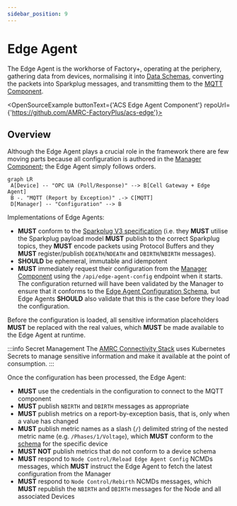 ```yaml
---
sidebar_position: 9
---
```



# Edge Agent

The Edge Agent is the workhorse of Factory+, operating at the periphery, gathering data from devices, normalising it into [Data Schemas](/docs/schemas), converting the packets into Sparkplug messages, and transmitting them to the [MQTT Component](/docs/framework-components/core-components/mqtt).

<OpenSourceExample buttonText={'ACS Edge Agent Component'} repoUrl={'https://github.com/AMRC-FactoryPlus/acs-edge'}></OpenSourceExample>

## Overview

<EdgeCluster hilite="edge-agent"/>

Although the Edge Agent plays a crucial role in the framework there are few moving parts because all configuration is authored in the [Manager Component](/docs/framework-components/core-components/manager); the Edge Agent simply follows orders.
  
 ```mermaid
graph LR
  A[Device] -- "OPC UA (Poll/Response)" --> B[Cell Gateway + Edge Agent]
  B -. "MQTT (Report by Exception)" .-> C[MQTT]
  D[Manager] -- "Configuration" --> B
```

Implementations of Edge Agents:
- **MUST** conform to the [Sparkplug V3 specification](https://sparkplug.eclipse.org/specification/version/3.0/) (i.e. they **MUST** utilise the Sparkplug payload model **MUST** publish to the correct Sparkplug topics, they **MUST** encode packets using Protocol Buffers and they **MUST** register/publish `DDEATH`/`NDEATH` and `DBIRTH`/`NBIRTH` messages).
- **SHOULD** be ephemeral, immutable and idempotent
- **MUST** immediately request their configuration from the [Manager Component](/docs/framework-components/core-components/manager) using the `/api/edge-agent-config` endpoint when it starts. The configuration returned will have been validated by the Manager to ensure that it conforms to the [Edge Agent Configuration Schema](https://github.com/AMRC-FactoryPlus/schemas/blob/main/Edge_Agent_Config.json), but Edge Agents **SHOULD** also validate that this is the case before they load the configuration.


Before the configuration is loaded, all sensitive information placeholders **MUST** be replaced with the real values, which **MUST** be made available to the Edge Agent at runtime.

:::info Secret Management
The [AMRC Connectivity Stack](https://github.com/AMRC-FactoryPlus/amrc-connectivity-stack) uses Kubernetes Secrets to manage sensitive information and make it available at the point of consumption.
:::

Once the configuration has been processed, the Edge Agent:
- **MUST** use the credentials in the configuration to connect to the MQTT component
- **MUST** publish `NBIRTH` and `DBIRTH` messages as appropriate
- **MUST** publish metrics on a report-by-exception basis, that is, only when a value has changed
- **MUST** publish metric names as a slash (`/`) delimited string of the nested metric name (e.g. `/Phases/1/Voltage`), which **MUST** conform to the [schema](/docs/schemas) for the specific device
- **MUST NOT** publish metrics that do not conform to a device schema
- **MUST** respond to `Node Control/Reload Edge Agent Config` NCMDs messages, which **MUST** instruct the Edge Agent to fetch the latest configuration from the Manager
- **MUST** respond to `Node Control/Rebirth` NCMDs messages, which **MUST** republish the `NBIRTH` and `DBIRTH` messages for the Node and all associated Devices
